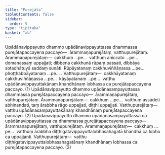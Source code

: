 ```yaml
---
title: "Purejāta"
tableOfContents: false
sidebar:
  order: 9
type: "tipitaka"
basket: "ab"
---
```



<DynamicBreadcrumb />

<Division number="79">

<Paragraph number="3717">
Upādānavippayutto dhammo upādānavippayuttassa dhammassa purejātapaccayena paccayo—  ārammaṇapurejātaṃ, vatthupurejātaṃ. <Emphasis>Ārammaṇapurejātaṃ</Emphasis>—  cakkhuṃ …pe…  vatthuṃ aniccato …pe…  domanassaṃ uppajjati; dibbena cakkhunā rūpaṃ passati, dibbāya sotadhātuyā saddaṃ suṇāti. Rūpāyatanaṃ cakkhuviññāṇassa …pe…  phoṭṭhabbāyatanaṃ …pe… . <Emphasis>Vatthupurejātaṃ</Emphasis>—  cakkhāyatanaṃ cakkhuviññāṇassa …pe…  kāyāyatanaṃ …pe…  vatthu upādānavippayuttakānaṃ khandhānaṃ lobhassa ca purejātapaccayena paccayo. (1)
</Paragraph>

<Paragraph number="3718">
Upādānavippayutto dhammo upādānasampayuttassa dhammassa purejātapaccayena paccayo—  ārammaṇapurejātaṃ, vatthupurejātaṃ. <Emphasis>Ārammaṇapurejātaṃ</Emphasis>—  cakkhuṃ …pe…  vatthuṃ assādeti abhinandati, taṃ ārabbha rāgo uppajjati, diṭṭhi uppajjati. Vatthupurejātaṃ—  vatthu upādānasampayuttakānaṃ khandhānaṃ purejātapaccayena paccayo. (2)
</Paragraph>

<Paragraph number="3719">
Upādānavippayutto dhammo upādānasampayuttassa ca upādānavippayuttassa ca dhammassa purejātapaccayena paccayo—  ārammaṇapurejātaṃ, vatthupurejātaṃ. <Emphasis>Ārammaṇapurejātaṃ</Emphasis>—  cakkhuṃ …pe…  vatthuṃ ārabbha diṭṭhigatavippayuttalobhasahagatā khandhā ca lobho ca uppajjanti. <Emphasis>Vatthupurejātaṃ</Emphasis>—  vatthu diṭṭhigatavippayuttalobhasahagatānaṃ khandhānaṃ lobhassa ca purejātapaccayena paccayo. (3)
</Paragraph>
</Division>